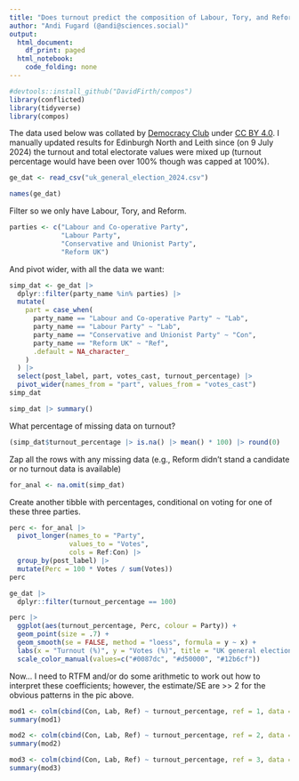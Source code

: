 ```yaml
---
title: "Does turnout predict the composition of Labour, Tory, and Reform votes?"
author: "Andi Fugard (@andi@sciences.social)"
output:
  html_document:
    df_print: paged
  html_notebook:
    code_folding: none
---
```


```r
#devtools::install_github("DavidFirth/compos")
library(conflicted)
library(tidyverse)
library(compos)
```




The data used below was collated by [Democracy Club](https://candidates.democracyclub.org.uk/data/?election_id=parl.2024-07-04&field_group=results) under [CC BY 4.0](https://creativecommons.org/licenses/by/4.0/). I manually updated results for Edinburgh North and Leith since (on 9 July 2024) the turnout and total electorate values were mixed up (turnout percentage would have been over 100% though was capped at 100%).


```r
ge_dat <- read_csv("uk_general_election_2024.csv")
```

```r
names(ge_dat)
```


Filter so we only have Labour, Tory, and Reform.

```r
parties <- c("Labour and Co-operative Party",
             "Labour Party",
             "Conservative and Unionist Party",
             "Reform UK")
```


And pivot wider, with all the data we want:

```r
simp_dat <- ge_dat |>
  dplyr::filter(party_name %in% parties) |>
  mutate(
    part = case_when(
      party_name == "Labour and Co-operative Party" ~ "Lab",
      party_name == "Labour Party" ~ "Lab",
      party_name == "Conservative and Unionist Party" ~ "Con",
      party_name == "Reform UK" ~ "Ref",     
      .default = NA_character_
    )
  ) |>
  select(post_label, part, votes_cast, turnout_percentage) |>
  pivot_wider(names_from = "part", values_from = "votes_cast")
simp_dat
```


```r
simp_dat |> summary()
```

What percentage of missing data on turnout?

```r
(simp_dat$turnout_percentage |> is.na() |> mean() * 100) |> round(0)
```


Zap all the rows with any missing data (e.g., Reform didn't stand a candidate or no turnout data is available)

```r
for_anal <- na.omit(simp_dat)
```

Create another tibble with percentages, conditional on voting for one of these three parties.

```r
perc <- for_anal |>
  pivot_longer(names_to = "Party",
               values_to = "Votes",
               cols = Ref:Con) |>
  group_by(post_label) |>
  mutate(Perc = 100 * Votes / sum(Votes))
perc
```



```r
ge_dat |>
  dplyr::filter(turnout_percentage == 100)
```


```r
perc |>
  ggplot(aes(turnout_percentage, Perc, colour = Party)) +
  geom_point(size = .7) +
  geom_smooth(se = FALSE, method = "loess", formula = y ~ x) +
  labs(x = "Turnout (%)", y = "Votes (%)", title = "UK general election 2024", caption = "Percentage votes are conditional on voting Tory, Labour, or Reform") +
  scale_color_manual(values=c("#0087dc", "#d50000", "#12b6cf"))
```




Now... I need to RTFM and/or do some arithmetic to work out how to interpret these coefficients; however, the estimate/SE are >> 2 for the obvious patterns in the pic above.

```r
mod1 <- colm(cbind(Con, Lab, Ref) ~ turnout_percentage, ref = 1, data = for_anal)
summary(mod1)
```


```r
mod2 <- colm(cbind(Con, Lab, Ref) ~ turnout_percentage, ref = 2, data = for_anal)
summary(mod2)
```


```r
mod3 <- colm(cbind(Con, Lab, Ref) ~ turnout_percentage, ref = 3, data = for_anal)
summary(mod3)
```
